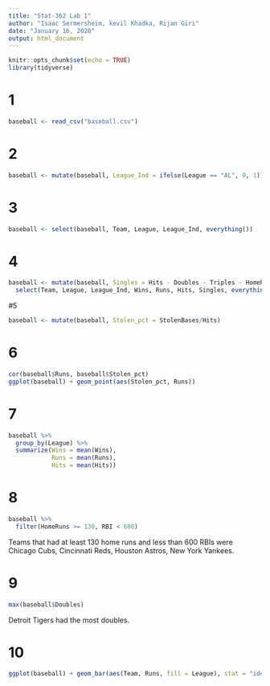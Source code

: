 ---
title: "Stat-362 Lab 1"
author: "Isaac Sermersheim, kevil Khadka, Rijan Giri"
date: "January 16, 2020"
output: html_document
---

```{r setup, include=FALSE}
knitr::opts_chunk$set(echo = TRUE)
library(tidyverse)
```

# 1
```{r}
baseball <- read_csv("baseball.csv")
```

# 2
```{r}
baseball <- mutate(baseball, League_Ind = ifelse(League == "AL", 0, 1))
```

# 3
```{r}
baseball <- select(baseball, Team, League, League_Ind, everything())
```

# 4
```{r}
baseball <- mutate(baseball, Singles = Hits - Doubles - Triples - HomeRuns) %>% 
  select(Team, League, League_Ind, Wins, Runs, Hits, Singles, everything())
```

#5
```{r}
baseball <- mutate(baseball, Stolen_pct = StolenBases/Hits)
```

# 6
```{r}
cor(baseball$Runs, baseball$Stolen_pct)
ggplot(baseball) + geom_point(aes(Stolen_pct, Runs))
```

# 7
```{r}
baseball %>% 
  group_by(League) %>% 
  summarize(Wins = mean(Wins),
            Runs = mean(Runs),
            Hits = mean(Hits))
```

# 8
```{r}
baseball %>% 
  filter(HomeRuns >= 130, RBI < 600)
```

Teams that had at least 130 home runs and less than 600 RBIs were Chicago Cubs, Cincinnati Reds, Houston Astros, New York Yankees.

# 9
```{r}
max(baseball$Doubles)
```

Detroit Tigers had the most doubles.

# 10
```{r}
ggplot(baseball) + geom_bar(aes(Team, Runs, fill = League), stat = "identity") + coord_flip()
```
